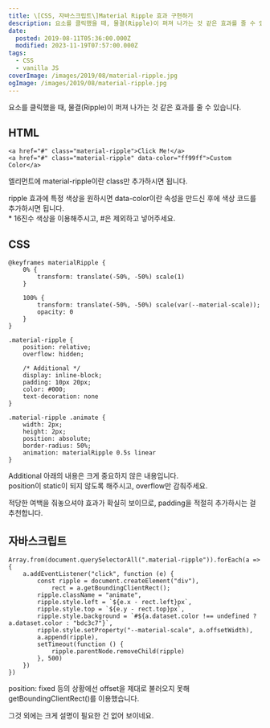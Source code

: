 ```yaml
---
title: \[CSS, 자바스크립트\]Material Ripple 효과 구현하기
description: 요소를 클릭했을 때, 물결(Ripple)이 퍼져 나가는 것 같은 효과를 줄 수 있습니다.
date:
  posted: 2019-08-11T05:36:00.000Z
  modified: 2023-11-19T07:57:00.000Z
tags:
  - CSS
  - vanilla JS
coverImage: /images/2019/08/material-ripple.jpg
ogImage: /images/2019/08/material-ripple.jpg
---
```


요소를 클릭했을 때, 물결(Ripple)이 퍼져 나가는 것 같은 효과를 줄 수 있습니다.

## HTML

```
<a href="#" class="material-ripple">Click Me!</a>
<a href="#" class="material-ripple" data-color="ff99ff">Custom Color</a>

```

엘리먼트에 material-ripple이란 class만 추가하시면 됩니다.

ripple 효과에 특정 색상을 원하시면 data-color이란 속성을 만드신 후에 색상 코드를 추가하시면 됩니다.  
\* 16진수 색상을 이용해주시고, #은 제외하고 넣어주세요.

## CSS

```
@keyframes materialRipple {
    0% {
        transform: translate(-50%, -50%) scale(1)
    }

    100% {
        transform: translate(-50%, -50%) scale(var(--material-scale));
        opacity: 0
    }
}

.material-ripple {
    position: relative;
    overflow: hidden;
  
    /* Additional */
    display: inline-block;
    padding: 10px 20px;
    color: #000;
    text-decoration: none
}

.material-ripple .animate {
    width: 2px;
    height: 2px;
    position: absolute;
    border-radius: 50%;
    animation: materialRipple 0.5s linear
}

```

Additional 아래의 내용은 크게 중요하지 않은 내용입니다.  
position이 static이 되지 않도록 해주시고, overflow만 감춰주세요.

적당한 여백을 줘놓으셔야 효과가 확실히 보이므로, padding을 적절히 추가하시는 걸 추천합니다.

## 자바스크립트

```
Array.from(document.querySelectorAll(".material-ripple")).forEach(a => {
    a.addEventListener("click", function (e) {
        const ripple = document.createElement("div"),
            rect = a.getBoundingClientRect();
        ripple.className = "animate",
        ripple.style.left = `${e.x - rect.left}px`,
        ripple.style.top = `${e.y - rect.top}px`,
        ripple.style.background = `#${a.dataset.color !== undefined ? a.dataset.color : "bdc3c7"}`,
        ripple.style.setProperty("--material-scale", a.offsetWidth),
        a.append(ripple),
        setTimeout(function () {
            ripple.parentNode.removeChild(ripple)
        }, 500)
    })
})

```

position: fixed 등의 상황에선 offset을 제대로 불러오지 못해 getBoundingClientRect()를 이용했습니다.

그것 외에는 크게 설명이 필요한 건 없어 보이네요.